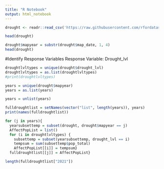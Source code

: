 ```yaml
---
title: "R Notebook"
output: html_notebook
---
```


```r
drought <- readr::read_csv('https://raw.githubusercontent.com/rfordatascience/tidytuesday/main/data/2021/2021-07-20/drought.csv')
```

```r
head(drought)
```
```r
drought$mapyear = substr(drought$map_date, 1, 4)
head(drought)
```


#Identify Response Variables
Response Variable: Drought_lvl

```r
droughtlvltypes = unique(drought$drought_lvl)
droughtlvltypes = as.list(droughtlvltypes)
#print(droughtlvltypes)

years = unique(drought$mapyear)
years = as.list(years)
```

```r
years = unlist(years)
```

```r
fulldroughtlist = setNames(vector("list", length(years)), years)
print(names(fulldroughtlist))
```

```r
for (j in years){
  yearsubsettemp = subset(drought, drought$mapyear == j)
  AffectPopList = list()
  for (i in droughtlvltypes) {
    subsettemp = subset(yearsubsettemp, drought_lvl == i)
    tempsum = sum(subsettemp$pop_total)
    AffectPopList[[i]] = tempsum}
  fulldroughtlist[[j]] = AffectPopList}

```

```r
length(fulldroughtlist["2021"])
```

